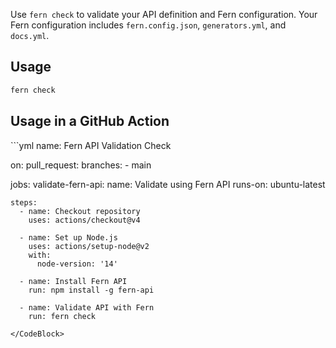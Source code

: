 Use `fern check` to validate your API definition and Fern configuration. Your Fern configuration includes `fern.config.json`, `generators.yml`, and `docs.yml`.

## Usage

```bash
fern check
```

## Usage in a GitHub Action

<CodeBlock title = ".github/workflows/fern-check.yml">
```yml 
name: Fern API Validation Check

on:
pull_request:
branches: - main

jobs:
validate-fern-api:
name: Validate using Fern API
runs-on: ubuntu-latest

    steps:
      - name: Checkout repository
        uses: actions/checkout@v4

      - name: Set up Node.js
        uses: actions/setup-node@v2
        with:
          node-version: '14'

      - name: Install Fern API
        run: npm install -g fern-api

      - name: Validate API with Fern
        run: fern check

```
</CodeBlock>
```
